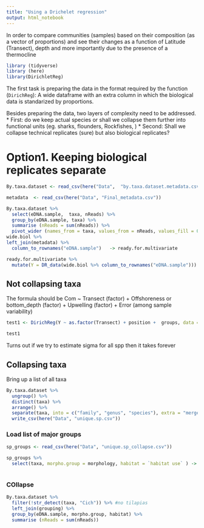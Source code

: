 ```yaml
---
title: "Using a Drichelet regression"
output: html_notebook
---
```

In order to compare communities (samples) based on their composition (as a vector of proportions) and see their changes as a function of Latitude (Transect),  depth and more importantly due to the presence of a thermocline

```r
library (tidyverse)
library (here)
library(DirichletReg)


```

The first task is preparing the data in the format required by the function (`DirichReg`): A wide dataframe with an extra column in which the biological data is standarized by proportions.

Besides preparing the data, two layers of complexity need to be addressed. 
  * First: do we keep actual species or shall we collapse them further into functional units (eg. sharks, flounders, Rockfishes, )
  * Second: Shall we collapse technical replicates (sure)  but also biological replicates?

# Option1. Keeping biological replicates separate
 
```r
By.taxa.dataset <- read_csv(here("Data",  "by.taxa.dataset.metadata.csv")) %>% mutate (Transect = as.character(Transect))

metadata  <- read_csv(here("Data", "Final_metadata.csv"))

By.taxa.dataset %>% 
  select(eDNA.sample,  taxa, nReads) %>% 
  group_by(eDNA.sample, taxa) %>% 
  summarise (nReads = sum(nReads)) %>% 
  pivot_wider (names_from = taxa, values_from = nReads, values_fill = 0) -> wide.biol 
wide.biol %>%    
left_join(metadata) %>%
  column_to_rownames("eDNA.sample")   -> ready.for.multivariate

ready.for.multivariate %>% 
  mutate(Y = DR_data(wide.biol %>% column_to_rownames("eDNA.sample"))) -> ready.for.multivariate
```
  
## Not collapsing taxa

The formula should be
Com ~ Transect (factor) +
Offshoreness or bottom_depth (factor) +
Upwelling (factor) +
                    	Error (among sample variability) 

```r
test1 <- DirichReg(Y ~ as.factor(Transect) + position +  groups, data = ready.for.multivariate , model = "alternative")

test1
```
Turns out if we try to estimate sigma for all spp then it takes forever
 
## Collapsing taxa

Bring up a list of all taxa

```r
By.taxa.dataset %>% 
  ungroup() %>% 
  distinct(taxa) %>% 
  arrange() %>% 
  separate(taxa, into = c("family", "genus", "species"), extra = "merge", remove = F) %>% 
  write_csv(here("Data", "unique.sp.csv"))
```

### Load list of major groups

```r
sp_groups <- read_csv(here("Data", "unique.sp_collapse.csv"))

sp_groups %>% 
  select(taxa, morpho.group = morphology, habitat = `habitat use` ) -> grouping



```

### COllapse

```r
By.taxa.dataset %>% 
  filter(!str_detect(taxa, "Cich")) %>% #no tilapias
  left_join(grouping) %>% 
  group_by(eDNA.sample, morpho.group, habitat) %>% 
  summarise (nReads = sum(nReads))

```

